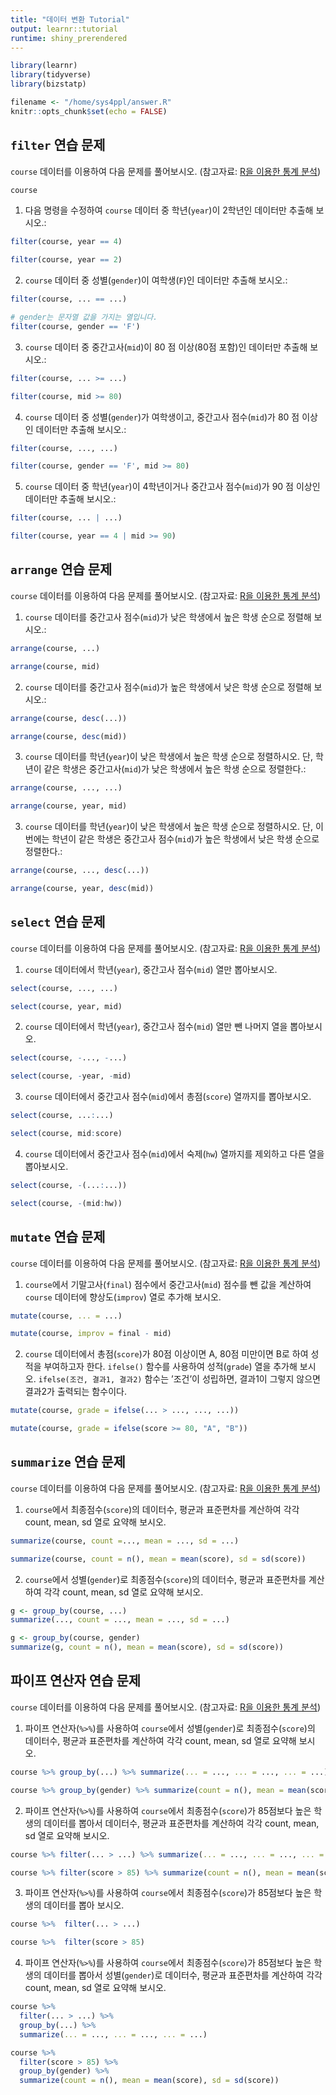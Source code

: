 ```yaml
---
title: "데이터 변환 Tutorial"
output: learnr::tutorial
runtime: shiny_prerendered
---
```


```r
library(learnr)
library(tidyverse)
library(bizstatp)

filename <- "/home/sys4ppl/answer.R"
knitr::opts_chunk$set(echo = FALSE)
```


## `filter` 연습 문제

`course` 데이터를 이용하여 다음 문제를 풀어보시오. (참고자료: [R을 이용한 통계 분석](https://kilhwan.github.io/bizstat-book/ch-dataTransformation.html#sec:filter))

```r
course
```

1. 다음 명령을 수정하여 `course` 데이터 중 학년(`year`)이 2학년인 데이터만 추출해 보시오.:

```r
filter(course, year == 4)
```

```r
filter(course, year == 2)
```

2. `course` 데이터 중 성별(`gender`)이 여학생(`F`)인 데이터만 추출해 보시오.:

```r
filter(course, ... == ...)
```

```r
# gender는 문자열 값을 가지는 열입니다. 
filter(course, gender == 'F')
```

3. `course` 데이터 중 중간고사(`mid`)이 80 점 이상(80점 포함)인 데이터만 추출해 보시오.:

```r
filter(course, ... >= ...)
```

```r
filter(course, mid >= 80)
```


4. `course` 데이터 중 성별(`gender`)가 여학생이고, 중간고사 점수(`mid`)가 80 점 이상인 데이터만 추출해 보시오.:

```r
filter(course, ..., ...)
```

```r
filter(course, gender == 'F', mid >= 80)
```

5. `course` 데이터 중 학년(`year`)이 4학년이거나 중간고사 점수(`mid`)가 90 점 이상인 데이터만 추출해 보시오.:

```r
filter(course, ... | ...)
```

```r
filter(course, year == 4 | mid >= 90)
```


## `arrange` 연습 문제

`course` 데이터를 이용하여 다음 문제를 풀어보시오. (참고자료: [R을 이용한 통계 분석](https://kilhwan.github.io/bizstat-book/ch-dataTransformation.html#sec:arrange))

1. `course` 데이터를 중간고사 점수(`mid`)가 낮은 학생에서 높은 학생 순으로 정렬해 보시오.:

```r
arrange(course, ...)
```

```r
arrange(course, mid)
```

2. `course` 데이터를 중간고사 점수(`mid`)가 높은 학생에서 낮은 학생 순으로 정렬해 보시오.:

```r
arrange(course, desc(...))
```

```r
arrange(course, desc(mid))
```

3. `course` 데이터를 학년(`year`)이 낮은 학생에서 높은 학생 순으로 정렬하시오. 단, 학년이 같은 학생은  중간고사(`mid`)가 낮은 학생에서 높은 학생 순으로 정렬한다.:

```r
arrange(course, ..., ...)
```

```r
arrange(course, year, mid)
```

3. `course` 데이터를 학년(`year`)이 낮은 학생에서 높은 학생 순으로 정렬하시오. 단, 이번에는 학년이 같은 학생은 중간고사 점수(`mid`)가 높은 학생에서 낮은 학생 순으로 정렬한다.:

```r
arrange(course, ..., desc(...))
```

```r
arrange(course, year, desc(mid))
```


## `select` 연습 문제

`course` 데이터를 이용하여 다음 문제를 풀어보시오. (참고자료: [R을 이용한 통계 분석](https://kilhwan.github.io/bizstat-book/ch-dataTransformation.html#sec:select))

1. `course` 데이터에서 학년(`year`), 중간고사 점수(`mid`) 열만 뽑아보시오.  

```r
select(course, ..., ...)
```

```r
select(course, year, mid)
```

2. `course` 데이터에서 학년(`year`), 중간고사 점수(`mid`) 열만 뺀 나머지 열을 뽑아보시오.  

```r
select(course, -..., -...)
```

```r
select(course, -year, -mid)
```

3. `course` 데이터에서 중간고사 점수(`mid`)에서 총점(`score`) 열까지를 뽑아보시오.  

```r
select(course, ...:...)
```

```r
select(course, mid:score)
```

4. `course` 데이터에서 중간고사 점수(`mid`)에서 숙제(`hw`) 열까지를 제외하고 다른 열을 뽑아보시오.  

```r
select(course, -(...:...))
```

```r
select(course, -(mid:hw))
```


## `mutate` 연습 문제

`course` 데이터를 이용하여 다음 문제를 풀어보시오. (참고자료: [R을 이용한 통계 분석](https://kilhwan.github.io/bizstat-book/ch-dataTransformation.html#sec:mutate))

1. `course`에서 기말고사(`final`) 점수에서 중간고사(`mid`) 점수를 뺀 값을 계산하여  `course` 데이터에 향상도(`improv`) 열로 추가해 보시오. 

```r
mutate(course, ... = ...)
```

```r
mutate(course, improv = final - mid)
```

2. `course` 데이터에서 총점(`score`)가 80점 이상이면 A, 80점 미만이면 B로 하여 성적을 부여하고자 한다. `ifelse()` 함수를 사용하여 성적(`grade`) 열을 추가해 보시오. `ifelse(조건, 결과1, 결과2)` 함수는 '조건'이 성립하면, 결과1이 그렇지 않으면 결과2가 출력되는 함수이다. 

```r
mutate(course, grade = ifelse(... > ..., ..., ...))
```

```r
mutate(course, grade = ifelse(score >= 80, "A", "B"))
```


## `summarize` 연습 문제

`course` 데이터를 이용하여 다음 문제를 풀어보시오. (참고자료: [R을 이용한 통계 분석](https://kilhwan.github.io/bizstat-book/ch-dataTransformation.html#sec:summarize))

1. `course`에서 최종점수(`score`)의 데이터수, 평균과 표준편차를 계산하여 각각 count, mean, sd 열로 요약해 보시오. 

```r
summarize(course, count =..., mean = ..., sd = ...)
```

```r
summarize(course, count = n(), mean = mean(score), sd = sd(score))
```

2. `course`에서 성별(`gender`)로 최종점수(`score`)의 데이터수, 평균과 표준편차를 계산하여 각각 count, mean, sd 열로 요약해 보시오. 

```r
g <- group_by(course, ...)
summarize(..., count = ..., mean = ..., sd = ...)
```

```r
g <- group_by(course, gender)
summarize(g, count = n(), mean = mean(score), sd = sd(score))
```


## 파이프 연산자 연습 문제

`course` 데이터를 이용하여 다음 문제를 풀어보시오. (참고자료: [R을 이용한 통계 분석](https://kilhwan.github.io/bizstat-book/ch-dataTransformation.html#sec:pipeOperator))

1. 파이프 연산자(`%>%`)를 사용하여 `course`에서 성별(`gender`)로 최종점수(`score`)의 데이터수, 평균과 표준편차를 계산하여 각각 count, mean, sd 열로 요약해 보시오. 

```r
course %>% group_by(...) %>% summarize(... = ..., ... = ..., ... = ...)
```

```r
course %>% group_by(gender) %>% summarize(count = n(), mean = mean(score), sd = sd(score))
```

2. 파이프 연산자(`%>%`)를 사용하여 `course`에서 최종점수(`score`)가 85점보다 높은 학생의 데이터를 뽑아서 데이터수, 평균과 표준편차를 계산하여 각각 count, mean, sd 열로 요약해 보시오.

```r
course %>% filter(... > ...) %>% summarize(... = ..., ... = ..., ... = ...)
```

```r
course %>% filter(score > 85) %>% summarize(count = n(), mean = mean(score), sd = sd(score))
```

3. 파이프 연산자(`%>%`)를 사용하여 `course`에서 최종점수(`score`)가 85점보다 높은 학생의 데이터를 뽑아 보시오. 

```r
course %>%  filter(... > ...)  
```

```r
course %>%  filter(score > 85)  
```

4. 파이프 연산자(`%>%`)를 사용하여 `course`에서 최종점수(`score`)가 85점보다 높은 학생의 데이터를 뽑아서 성별(`gender`)로 데이터수, 평균과 표준편차를 계산하여 각각 count, mean, sd 열로 요약해 보시오. 

```r
course %>% 
  filter(... > ...) %>% 
  group_by(...) %>%
  summarize(... = ..., ... = ..., ... = ...)
```

```r
course %>% 
  filter(score > 85) %>% 
  group_by(gender) %>%
  summarize(count = n(), mean = mean(score), sd = sd(score))
```

